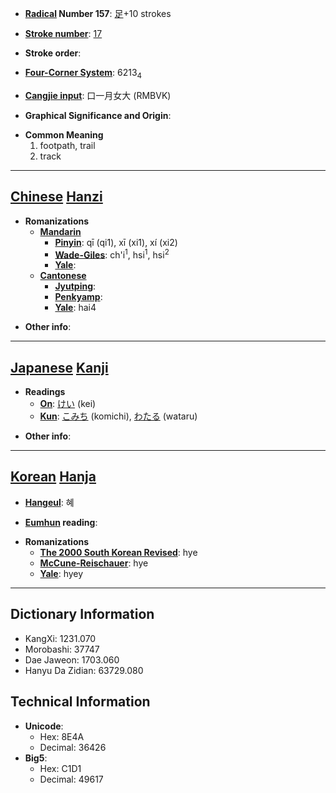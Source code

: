 * '''[[Wiktionary:Chinese radical index| Radical]] Number 157''': [[Wiktionary:Chinese radical index 足|足]]+10 strokes

* '''[[Wiktionary:Chinese total strokes index|Stroke number]]''': [[Wiktionary:Chinese total strokes index 17|17]]

* '''Stroke order''': 

* '''[[Wiktionary:Chinese four corner index|Four-Corner System]]''': 6213<sub>4</sub>

* '''[[Wiktionary:Chinese Cangjie index|Cangjie input]]''': 口一月女大 (RMBVK)

* '''Graphical Significance and Origin''': 

* '''Common Meaning'''
*#footpath, trail
*# track


----

== [[Chinese]] [[Hanzi]] ==

* '''Romanizations'''
** '''[[Mandarin]]'''
*** '''[[Pinyin]]''': qī (qi1), xī (xi1), xí (xi2)
*** '''[[Wade-Giles]]''': ch'i<sup>1</sup>, hsi<sup>1</sup>, hsi<sup>2</sup>
*** '''[[Yale]]''': 
** '''[[Cantonese]]'''
*** '''[[Jyutping]]''':
*** '''[[Penkyamp]]''': 
*** '''[[Yale]]''': hai4

* '''Other info''': 

----

== [[Japanese]] [[Kanji]] ==

* '''Readings'''
** '''[[On]]''': [[けい]] (kei)
** '''[[Kun]]''': [[こみち]] (komichi), [[わたる]] (wataru)

* '''Other info''':  

----

== [[Korean]] [[Hanja]] ==

* '''[[Hangeul]]''': 혜

* '''[[Eumhun]] reading''': 

* '''Romanizations'''
** '''[[The 2000 South Korean Revised Romanization|The 2000 South Korean Revised]]''': hye
** '''[[McCune-Reischauer]]''': hye
** '''[[Yale]]''': hyey

----

== Dictionary Information ==

* KangXi: 1231.070
* Morobashi: 37747
* Dae Jaweon: 1703.060
* Hanyu Da Zidian: 63729.080

== Technical Information ==

* '''Unicode''':
** Hex: 8E4A
** Decimal: 36426
* '''Big5''':
** Hex: C1D1
** Decimal: 49617